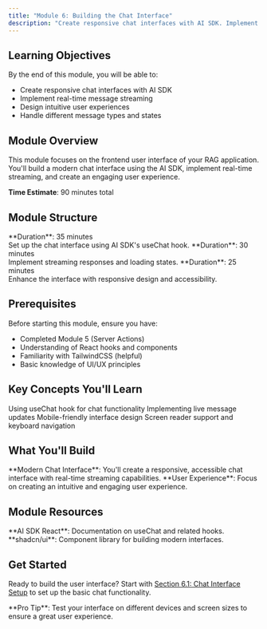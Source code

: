 ```yaml
---
title: "Module 6: Building the Chat Interface"
description: "Create responsive chat interfaces with AI SDK. Implement real-time message streaming and design intuitive user experiences."
---
```


## Learning Objectives

By the end of this module, you will be able to:

- Create responsive chat interfaces with AI SDK
- Implement real-time message streaming
- Design intuitive user experiences
- Handle different message types and states

## Module Overview

This module focuses on the frontend user interface of your RAG application. You'll build a modern chat interface using the AI SDK, implement real-time streaming, and create an engaging user experience.

<Callout>**Time Estimate**: 90 minutes total</Callout>

## Module Structure

<Columns cols={3}>
  <Card
    title="6.1 Chat Interface Setup"
    icon="message-circle"
    href="/learning-paths/rag-chatbot/module-6-1">
    **Duration**: 35 minutes
    <br />
    Set up the chat interface using AI SDK's useChat hook.
  </Card>
  <Card
    title="6.2 Real-time Streaming"
    icon="zap"
    href="/learning-paths/rag-chatbot/module-6-2">
    **Duration**: 30 minutes
    <br />
    Implement streaming responses and loading states.
  </Card>
  <Card
    title="6.3 UI/UX Enhancement"
    icon="palette"
    href="/learning-paths/rag-chatbot/module-6-3">
    **Duration**: 25 minutes
    <br />
    Enhance the interface with responsive design and accessibility.
  </Card>
</Columns>

## Prerequisites

Before starting this module, ensure you have:

- Completed Module 5 (Server Actions)
- Understanding of React hooks and components
- Familiarity with TailwindCSS (helpful)
- Basic knowledge of UI/UX principles

## Key Concepts You'll Learn

<Columns cols={2}>
  <Card title="AI SDK React" icon="react">
    Using useChat hook for chat functionality
  </Card>
  <Card title="Real-time Streaming" icon="zap">
    Implementing live message updates
  </Card>
</Columns>
<Columns cols={2}>
  <Card title="Responsive Design" icon="smartphone">
    Mobile-friendly interface design
  </Card>
  <Card title="Accessibility" icon="eye">
    Screen reader support and keyboard navigation
  </Card>
</Columns>

## What You'll Build

<Callout type="info">
  **Modern Chat Interface**: You'll create a responsive, accessible chat
  interface with real-time streaming capabilities.
</Callout>

<Callout type="warning">
  **User Experience**: Focus on creating an intuitive and engaging user
  experience.
</Callout>

## Module Resources

<Callout type="info">
  **AI SDK React**: Documentation on useChat and related hooks.
</Callout>

<Callout type="info">
  **shadcn/ui**: Component library for building modern interfaces.
</Callout>

## Get Started

Ready to build the user interface? Start with [Section 6.1: Chat Interface Setup](/learning-paths/rag-chatbot/module-6-1) to set up the basic chat functionality.

<Callout>
  **Pro Tip**: Test your interface on different devices and screen sizes to
  ensure a great user experience.
</Callout>
